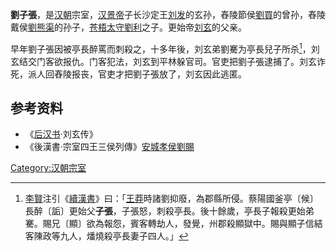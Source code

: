 '''劉子張'''，是[[汉朝|汉朝]]宗室，[[汉景帝|汉景帝]]子长沙定王[[刘发|刘发]]的玄孙，舂陵節侯[[劉買|劉買]]的曾孙，舂陵戴侯[[劉熊渠|劉熊渠]]的孙子，[[苍梧|苍梧]][[太守|太守]][[劉利_(太守)|劉利]]之子。更始帝[[刘玄|刘玄]]的父亲。

早年劉子張因被亭長醉罵而刺殺之，十多年後，刘玄弟劉騫为亭長兒子所杀<ref>[[李賢|李賢]]注引《[[續漢書|續漢書]]》曰：「[[王莽|王莽]]時諸劉抑廢，為郡縣所侵。蔡陽國釜亭〔候〕長醉〔詬〕更始父'''子張'''，子張怒，刺殺亭長。後十餘歲，亭長子報殺更始弟騫。賜兄〔顯〕欲為報怨，賓客轉劫人，發覺，州郡殺顯獄中。賜與顯子信結客陳政等九人，燔燒殺亭長妻子四人。」</ref>，刘玄结交门客欲报仇。门客犯法，刘玄到平林躲官司。官吏把劉子張逮捕了。刘玄诈死，派人回舂陵报丧，官吏才把劉子張放了，刘玄因此逃匿。

==参考资料==
*《[[后汉书|后汉书]]·刘玄传》
*《後漢書·宗室四王三侯列傳》[[劉賜_(東漢)|安城孝侯劉賜]]

[[Category:汉朝宗室|Category:汉朝宗室]]